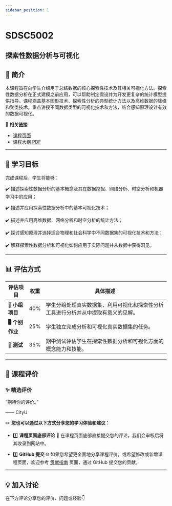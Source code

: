 ```yaml
---
sidebar_position: 1
---
```


# SDSC5002
## 探索性数据分析与可视化

## **📘 简介**
本课程旨在向学生介绍用于总结数据的核心探索性技术及其相关可视化方法。探索性数据分析在正式建模之前应用，可以帮助制定假设并为开发更复杂的统计模型提供指导。课程涵盖基本图形技术、探索性分析的典型统计方法以及高维数据的降维和聚类技术，重点讲授不同数据类型的可视化技术和方法，结合感知原理设计有效的数据可视化。

🔗 **相关链接**
- [课程页面](https://www.cityu.edu.hk/catalogue/pg/202425/course/SDSC5002.htm)
- [课程大纲 PDF](https://www.cityu.edu.hk/catalogue/pg/202425/course/SDSC5002.pdf)

---

## **🎯 学习目标**

完成课程后，学生将能够：

✔️ 描述探索性数据分析的基本概念及其在数据挖掘、网络分析、时空分析和机器学习中的应用；

✔️ 描述并应用探索性数据分析中的基本可视化技术；

✔️ 描述并应用高维数据、网络分析和时空分析的统计方法；

✔️ 探讨感知原理并选择适合物理和社会科学中不同数据集的可视化技术和方法；

✔️ 解释探索性数据分析和可视化如何应用于实际问题并从数据中获得洞见。

---

## **📊 评估方式**

| **评估项目**           | **权重** | **具体描述**                                                                                       |
|-----------------------|---------|---------------------------------------------------------------------------------------------------|
| **📝 小组项目**         | 40%     | 学生分组处理真实数据集，利用可视化和探索性分析工具进行分析并从中提取有意义的见解。                      |
| **🖥️ 个别作业**         | 25%     | 学生独立完成分析和可视化真实数据集的任务。                                                        |
| **📄 测试**             | 35%     | 期中测试评估学生在探索性数据分析和可视化方面的概念能力和技能。                                        |

---

## **💬 课程评价**

### ✨ **精选评价**
<div className={commentStyles.commentBox}>
    <p className={commentStyles.commentText}>
        “期待你的评价。”
    </p>
    <p className={commentStyles.commentAuthor}>—— CityU</p>
</div>

✏️ **您也可以通过以下方式分享您的学习体验和建议：**

- 1️⃣ **课程页面底部评论**
💬 在课程页面底部直接提交您的评论，我们会审核后将其收录到网站中。

- 2️⃣ **GitHub 提交**
🌐 如果您希望更全面地分享课程评价，或希望修改或新增课程页面，欢迎参考 [贡献指南](https://penjc.github.io/CityU/contributing) 页面，通过 GitHub 提交您的贡献。



---


## **💡 加入讨论**

在下方评论分享您的评价、问题或经验👇
<Utterances />